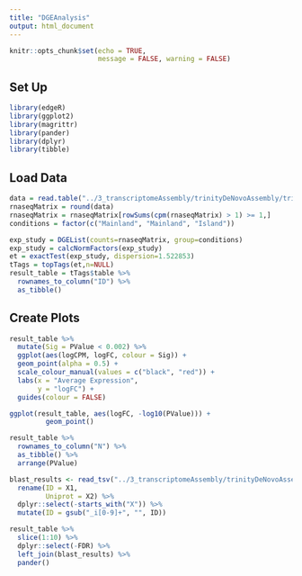 ```yaml
---
title: "DGEAnalysis"
output: html_document
---
```


```r
knitr::opts_chunk$set(echo = TRUE,
                      message = FALSE, warning = FALSE)
```

## Set Up

```r
library(edgeR)
library(ggplot2)
library(magrittr)
library(pander)
library(dplyr)
library(tibble)
```

## Load Data

```r
data = read.table("../3_transcriptomeAssembly/trinityDeNovoAssembly/trinityDeNovoDownstreamAnalysis/Quantification/kallistoAbundance.gene.counts.matrix", header=T, row.names=1, com='')
rnaseqMatrix = round(data)
rnaseqMatrix = rnaseqMatrix[rowSums(cpm(rnaseqMatrix) > 1) >= 1,]
conditions = factor(c("Mainland", "Mainland", "Island"))
```

```r
exp_study = DGEList(counts=rnaseqMatrix, group=conditions)
exp_study = calcNormFactors(exp_study)
et = exactTest(exp_study, dispersion=1.522853)
tTags = topTags(et,n=NULL)
result_table = tTags$table %>%
  rownames_to_column("ID") %>%
  as_tibble()
```

## Create Plots

```r
result_table %>%
  mutate(Sig = PValue < 0.002) %>%
  ggplot(aes(logCPM, logFC, colour = Sig)) +
  geom_point(alpha = 0.5) +
  scale_colour_manual(values = c("black", "red")) +
  labs(x = "Average Expression",
       y = "logFC") +
  guides(colour = FALSE) 

ggplot(result_table, aes(logFC, -log10(PValue))) +
         geom_point()

result_table %>%
  rownames_to_column("N") %>%
  as_tibble() %>%
  arrange(PValue)
```

```r
blast_results <- read_tsv("../3_transcriptomeAssembly/trinityDeNovoAssembly/trinityDeNovoQualityAssessment/blastx.outfmt6", col_names = FALSE) %>%
  rename(ID = X1,
         Uniprot = X2) %>%
  dplyr::select(-starts_with("X")) %>%
  mutate(ID = gsub("_i[0-9]+", "", ID))
```

```r
result_table %>%
  slice(1:10) %>%
  dplyr::select(-FDR) %>%
  left_join(blast_results) %>%
  pander()
```

